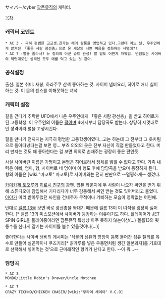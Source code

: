 サイバー/cyber
[[팝픈뮤직]]의 캐릭터.

[[목차]]
=== 캐릭터 코멘트 ===
 * AC 3 - 극히 평범한 고교생.친가는 헤어 살롱을 영업하고 있다.그런데 어느 날, 우주인에게 맡겨진 「좋은 사람 광선총」으로 온 세상의 나쁜 마음을 정화하는 사명에?!
 * AC 7 -펄을 졸라서? 뉴 정의의 아군 슈트 완성! 발 밑도 어쩐지 파워업. 변함없는 사이버의 제멋대로인 성격엔 모두 애를 먹고 있는 것 같아.

=== 공식설정 ===
출신: 일본
취미: 재봉, 하라주쿠 산책
좋아하는 것: 사이버 냄비요리, 히어로 애니
싫어하는 것: 이 몸의 센스를 이해못하는 녀석

=== 캐릭터 설정 ===
길을 걷다가 추락한 UFO에서 나온 우주인에게 「좋은 사람 광선총」을 받고 히어로가 된 고등학생.
이 우주인의 이름은 [[펄]]이며 4에서부터 담당곡도 받는다.
상당히 제멋대로인 성격이라 펄을 고생시킨다.

펄을 만나기 전까지는 지극히 평범한 고등학생이였다...고는 하는데 그 전부터 그 옷차림으로 돌아다녔다는걸 보면 영...
부츠 의외의 옷은 전부 자신이 직접 만들었다고 한다.
머리 만지는 것도 꽤 좋아한다는 걸 보면 의외로 손재주는 굉장히 좋은 편인듯.

사실 사이버란 이름은 가명이고 본명은 히어로라서 정체를 밝힐 수 없다고 한다.
가족 내력은 아빠, 엄마, 형, 사이버로 네 명이며 이 형도 후에 담당곡을 받으며 등장하게 된다.
형의 이름은 [wiki:"마코토" 마코토]로 사이버와는 전혀 딴판으로 --멀쩡하게-- 생겼다.

[[카미카제 토오루]]와 [[히로시 진구]]의 광팬.
팝픈 라운지에 두 사람이 나오자 싸인을 받기 위해 스튜디오에 잠입해서 기다리다가 너무 감동해서 싸인 받는 것도 잊어버리고 울었다.
[[아야]]가 미리 받아두었던 싸인을 건네주자 무척이나 기뻐하는 모습이 영락없는 어린애.

반대로 [[겔름 13]]을 보면 바로 광선총을 쏴대기 때문에 겔름 13이 이 녀석을 굉장히 싫어한다. [* 겔름 13의 미스모션에서 사이버가 등장하는 이유이기도 하다. 플레이어가 JET SPIN GIRL을 플레이중이라면 팝픈뮤직 특성상 아주 못하지 않는이상(...) 겔름13의 뒷통수를 신나게 갈기는 사이버를 볼수 있을것이다(...)]

좋아한다는 사이버 냄비의 레시피는 '식물의 섬유와 영양이 듬뿍 들어간 섬유 젤리를 육수로 만들어 실곤약이나 쿠즈키리[* 칡가루를 넣은 우동면처럼 생긴 일본과자]를 기호대로 선택해서 넣어먹는 것'으로 근미래적인 향기가 난다고 한다. --이 뭐...--

=== 담당곡 ===
 * AC 3 
 MONDO/Little Robin's Drawer/Uncle Motchee
{{{#!html
<object width="640" height="360"><param name="movie" value="http://www.youtube.com/v/YCKLNf6gJj0&hl=ko_KR&feature=player_embedded&version=3"></param><param name="allowFullScreen" value="true"></param><param name="allowScriptAccess" value="always"></param><embed src="http://www.youtube.com/v/YCKLNf6gJj0&hl=ko_KR&feature=player_embedded&version=3" type="application/x-shockwave-flash" allowfullscreen="true" allowScriptAccess="always" width="640" height="360"></embed></object>}}}

 * AC 7
 CRAZY TECHNO/CHICKEN CHASER/[wiki:"무라이 세이야" V.C.O]
{{{#!html
<object width="640" height="360"><param name="movie" value="http://www.youtube.com/v/6RVj4l7_eSA&hl=ko_KR&feature=player_embedded&version=3"></param><param name="allowFullScreen" value="true"></param><param name="allowScriptAccess" value="always"></param><embed src="http://www.youtube.com/v/6RVj4l7_eSA&hl=ko_KR&feature=player_embedded&version=3" type="application/x-shockwave-flash" allowfullscreen="true" allowScriptAccess="always" width="640" height="360"></embed></object>}}}
